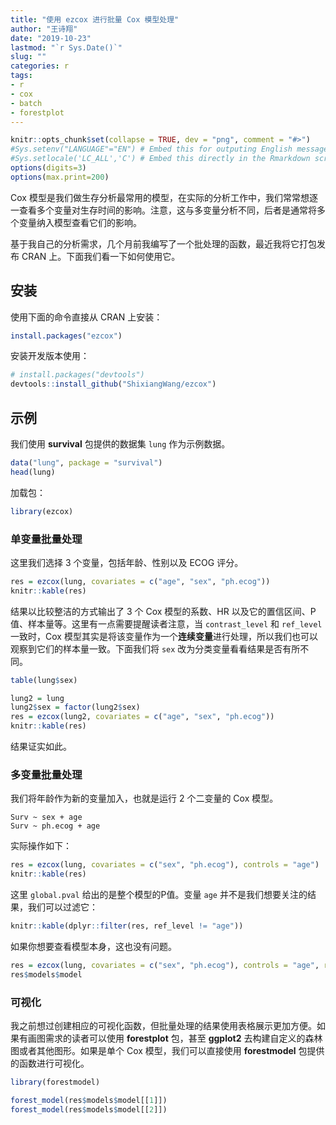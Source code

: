 ```yaml
---
title: "使用 ezcox 进行批量 Cox 模型处理"
author: "王诗翔"
date: "2019-10-23"
lastmod: "`r Sys.Date()`"
slug: ""
categories: r
tags:
- r
- cox
- batch
- forestplot
---
```


```r
knitr::opts_chunk$set(collapse = TRUE, dev = "png", comment = "#>")
#Sys.setenv("LANGUAGE"="EN") # Embed this for outputing English message
#Sys.setlocale('LC_ALL','C') # Embed this directly in the Rmarkdown script that contains the Chinese character comment
options(digits=3)
options(max.print=200)
```

Cox 模型是我们做生存分析最常用的模型，在实际的分析工作中，我们常常想逐一查看多个变量对生存时间的影响。注意，这与多变量分析不同，后者是通常将多个变量纳入模型查看它们的影响。

基于我自己的分析需求，几个月前我编写了一个批处理的函数，最近我将它打包发布 CRAN 上。下面我们看一下如何使用它。

## 安装

使用下面的命令直接从 CRAN 上安装：

```r
install.packages("ezcox")
```

安装开发版本使用：

```r
# install.packages("devtools")
devtools::install_github("ShixiangWang/ezcox")
```

## 示例

我们使用 **survival** 包提供的数据集 `lung` 作为示例数据。

```r
data("lung", package = "survival")
head(lung)
```

加载包：

```r
library(ezcox)
```

### 单变量批量处理

这里我们选择 3 个变量，包括年龄、性别以及 ECOG 评分。

```r
res = ezcox(lung, covariates = c("age", "sex", "ph.ecog"))
knitr::kable(res)
```

结果以比较整洁的方式输出了 3 个 Cox 模型的系数、HR 以及它的置信区间、P值、样本量等。这里有一点需要提醒读者注意，当 `contrast_level` 和 `ref_level`一致时，Cox 模型其实是将该变量作为一个**连续变量**进行处理，所以我们也可以观察到它们的样本量一致。下面我们将 `sex` 改为分类变量看看结果是否有所不同。

```r
table(lung$sex)
```

```r
lung2 = lung
lung2$sex = factor(lung2$sex)
res = ezcox(lung2, covariates = c("age", "sex", "ph.ecog"))
knitr::kable(res)
```

结果证实如此。

### 多变量批量处理

我们将年龄作为新的变量加入，也就是运行 2 个二变量的 Cox 模型。

```
Surv ~ sex + age
Surv ~ ph.ecog + age
```

实际操作如下：

```r
res = ezcox(lung, covariates = c("sex", "ph.ecog"), controls = "age")
knitr::kable(res)
```

这里 `global.pval` 给出的是整个模型的P值。变量 `age` 并不是我们想要关注的结果，我们可以过滤它：

```r
knitr::kable(dplyr::filter(res, ref_level != "age"))
```

如果你想要查看模型本身，这也没有问题。

```r
res = ezcox(lung, covariates = c("sex", "ph.ecog"), controls = "age", return_models = TRUE)
res$models$model
```

### 可视化

我之前想过创建相应的可视化函数，但批量处理的结果使用表格展示更加方便。如果有画图需求的读者可以使用 **forestplot** 包，甚至 **ggplot2** 去构建自定义的森林图或者其他图形。如果是单个 Cox 模型，我们可以直接使用 **forestmodel** 包提供的函数进行可视化。

```r
library(forestmodel)

forest_model(res$models$model[[1]])
forest_model(res$models$model[[2]])
```

